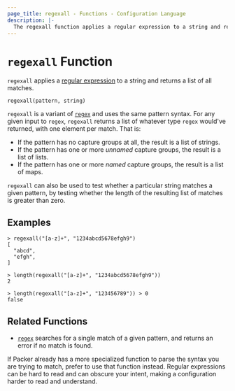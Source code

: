 ```yaml
---
page_title: regexall - Functions - Configuration Language
description: |-
  The regexall function applies a regular expression to a string and returns a list of all matches.
---
```


# `regexall` Function

`regexall` applies a
[regular expression](https://en.wikipedia.org/wiki/Regular_expression)
to a string and returns a list of all matches.

```hcl
regexall(pattern, string)
```

`regexall` is a variant of [`regex`](/docs/templates/hcl_templates/functions/string/regex) and uses the same pattern
syntax. For any given input to `regex`, `regexall` returns a list of whatever
type `regex` would've returned, with one element per match. That is:

- If the pattern has no capture groups at all, the result is a list of
  strings.
- If the pattern has one or more _unnamed_ capture groups, the result is a
  list of lists.
- If the pattern has one or more _named_ capture groups, the result is a
  list of maps.

`regexall` can also be used to test whether a particular string matches a
given pattern, by testing whether the length of the resulting list of matches
is greater than zero.

## Examples

```
> regexall("[a-z]+", "1234abcd5678efgh9")
[
  "abcd",
  "efgh",
]

> length(regexall("[a-z]+", "1234abcd5678efgh9"))
2

> length(regexall("[a-z]+", "123456789")) > 0
false
```

## Related Functions

- [`regex`](/docs/templates/hcl_templates/functions/string/regex) searches for a single match of a given pattern, and
  returns an error if no match is found.

If Packer already has a more specialized function to parse the syntax you
are trying to match, prefer to use that function instead. Regular expressions
can be hard to read and can obscure your intent, making a configuration harder
to read and understand.
